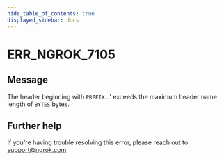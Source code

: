 ```yaml
---
hide_table_of_contents: true
displayed_sidebar: docs
---
```



# ERR_NGROK_7105

## Message

The header beginning with `PREFIX`...' exceeds the maximum header name length of `BYTES` bytes.

<ErrorDetails error="err_ngrok_7105" />

## Further help

If you're having trouble resolving this error, please reach out to [support@ngrok.com](mailto:support@ngrok.com?subject=Help%20with%20ERR_NGROK_7105).
